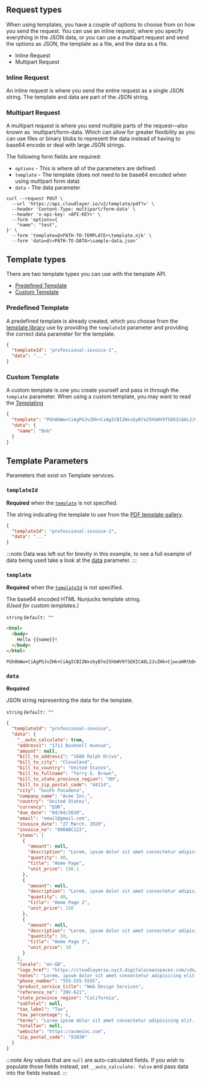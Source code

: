 
## Request types

When using templates, you have a couple of options to choose from on how you send the request. You can use an inline request, where you specify everything in the JSON data, or you can use a multipart request and send the options as JSON, the template as a file, and the data as a file.

- Inline Request
- Multipart Request

### Inline Request

An inline request is where you send the entire request as a single JSON string. The template and data are part of the JSON string.

### Multipart Request

A multipart request is where you send multiple parts of the request—also known as `multipart/form-data. Which can allow for greater flexibility as you can use files or binary blobs to represent the data instead of having to base64 encode or deal with large JSON strings.

The following form fields are required:

- `options` - This is where all of the parameters are defined.
- `template` - The template (does not need to be base64 encoded when using multipart form data)
- `data` - The data parameter

```shell title="Example - cURL"
curl --request POST \
  --url 'https://api.cloudlayer.io/v2/template/pdf?=' \
  --header 'Content-Type: multipart/form-data' \
  --header 'x-api-key: <API-KEY>' \
  --form 'options={
	"name": "test",
}' \
  --form 'template=@<PATH-TO-TEMPLATE>\template.njk' \
  --form 'data=@\<PATH-TO-DATA>\sample-data.json'
```

## Template types

There are two template types you can use with the template API.

- [Predefined Template](#predefined-template)
- [Custom Template](#custom-template)

### Predefined Template

A predefined template is already created, which you choose from the [template library](https://cloudlayer.io/templates/pdf) use by providing the `templateId` parameter and providing the correct data parameter for the template.

```json title="Example - Predefined Template"
{
  "templateId": "professional-invoice-1",
  "data": "..."
}
```

### Custom Template

A custom template is one you create yourself and pass in through the `template` parameter. When using a custom template, you may want to read the [Templating](templating/)

```json title="Example Custom Template"
{
  "template": "PGh0bWw+CiAgPGJvZHk+CiAgICBIZWxsbyB7e25hbWV9fSEKICA8L2JvZHk+CjwvaHRtbD4=",
  "data": {
    "name": "Bob"
  }
}
```

## Template Parameters

Parameters that exist on Template services.

### `templateId`

**Required** when the [`template`](#template) is not specified.

The string indicating the template to use from the <a href="https://cloudlayer.io/templates/pdf" target="_blank" rel="noopener">PDF template gallery</a>.

```json title="Example - templateId for Invoice Template"
{
  "templateId": "professional-invoice-1",
  "data": "..."
}
```

:::note
Data was left out for brevity in this example, to see a full example of data being used take a look at the [data](#data) parameter.
:::

### `template`

**Required** when the [`templateId`](#templateId) is not specified.

The base64 encoded HTML Nunjucks template string. <br/>
_(Used for custom templates.)_

`string`
_`Default: ""`_

<Tabs>
  <TabItem value="html" label="HTML">

```html title='Template (Before it gets encoded for illustration purposes)'
<html>
  <body>
    Hello {{name}}!
  </body>
</html>
```

  </TabItem>
  <TabItem value="base64" label="Base64String">

```text title='HTML base64 encoded'
PGh0bWw+CiAgPGJvZHk+CiAgICBIZWxsbyB7e25hbWV9fSEKICA8L2JvZHk+CjwvaHRtbD4=
```

  </TabItem>

</Tabs>

### `data`

**Required**

JSON string representing the data for the template.

`string`
_`Default: ""`_

```json title='Sample Data'
{
  "templateId": "professional-invoice",
  "data": {
    "__auto_calculate": true,
    "address1": "1711 Bushnell Avenue",
    "amount": null,
    "bill_to_address1": "1680 Ralph Drive",
    "bill_to_city": "Cleveland",
    "bill_to_country": "United States",
    "bill_to_fullname": "Terry G. Brown",
    "bill_to_state_province_region": "OH",
    "bill_to_zip_postal_code": "44114",
    "city": "South Pasadena",
    "company_name": "Acme Inc.",
    "country": "United States",
    "currency": "EUR",
    "due_date": "04/04/2020",
    "email": "email@gmail.com",
    "invoice_date": "27 March, 2020",
    "invoice_no": "000ABC123",
    "items": [
      {
        "amount": null,
        "description": "Lorem, ipsum dolor sit amet consectetur adipisicing elit. Undedeleniti minus blanditiis repudiandae provident, hic laborum eaiure doloremque ipsum, obcaecati, dicta dignissimos optio. Porrodolores voluptatum consequuntur ab doloremque?",
        "quantity": 40,
        "title": "Home Page",
        "unit_price": 150.1
      },
      {
        "amount": null,
        "description": "Lorem, ipsum dolor sit amet consectetur adipisicing elit.",
        "quantity": 40,
        "title": "Home Page 2",
        "unit_price": 150
      },
      {
        "amount": null,
        "description": "Lorem, ipsum dolor sit amet consectetur adipisicing elit. Undedeleniti minus blanditiis repudiandae provident.",
        "quantity": 10,
        "title": "Home Page 3",
        "unit_price": 10
      }
    ],
    "locale": "en-GB",
    "logo_href": "https://cloudlayerio.nyc3.digitaloceanspaces.com/cdn/logo1.svg",
    "notes": "Lorem, ipsum dolor sit amet consectetur adipisicing elit. Undedeleniti minus blanditiis repudiandae provident, hic laborum eaiure doloremque ipsum, obcaecati, dicta dignissimos optio. Porrodolores voluptatum consequuntur ab doloremque?",
    "phone_number": "555-555-5555",
    "product_service_title": "Web Design Services",
    "reference_no": "INV-621",
    "state_province_region": "California",
    "subTotal": null,
    "tax_label": "Tax",
    "tax_percentage": 6,
    "terms": "Lorem ipsum dolor sit amet consectetur adipisicing elit. Labore, debitis vitae autem pariatur sunt eligendi error accusantium deserunt dolorem atque beatae quasi eaque repudiandae, ex, quaerat deleniti dignissimos? Cupiditate, explicabo. dolorem atque beatae quasi eaque repudiandae, ex, quaerat deleniti dignissimos? Cupiditate, explicabo.",
    "totalTax": null,
    "website": "https://acmeinc.com",
    "zip_postal_code": "91030"
  }
}
```

:::note
Any values that are `null` are auto-calculated fields. If you wish to populate those fields instead, set `__auto_calculate: false` and pass data into the fields instead.
:::
